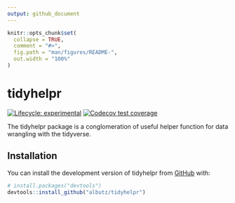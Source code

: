 ```yaml
---
output: github_document
---
```


<!-- README.md is generated from README.Rmd. Please edit that file -->

```r
knitr::opts_chunk$set(
  collapse = TRUE,
  comment = "#>",
  fig.path = "man/figures/README-",
  out.width = "100%"
)
```

# tidyhelpr

<!-- badges: start -->
[![Lifecycle: experimental](https://img.shields.io/badge/lifecycle-experimental-orange.svg)](https://lifecycle.r-lib.org/articles/stages.html#experimental)
[![Codecov test coverage](https://codecov.io/gh/albutz/tidyhelpr/branch/master/graph/badge.svg)](https://app.codecov.io/gh/albutz/tidyhelpr?branch=master)
<!-- badges: end -->

The tidyhelpr package is a conglomeration of useful helper function for data wrangling with the tidyverse.

## Installation

You can install the development version of tidyhelpr from [GitHub](https://github.com/) with:

``` r
# install.packages("devtools")
devtools::install_github("albutz/tidyhelpr")
```

